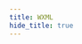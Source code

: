 ```yaml
---
title: WXML
hide_title: true
---
```



<FeatureIcon src={wexinMiniProgram} alt="WXML" title="WXML" />
<LinkList
  srcList={[
    {
      title: "Data Binding",
      link: "/docs/wexin-mini-program/wxml/data-binding",
      src: wexinMiniProgram,
      alt: "Data Binding",
    },
    {
      title: "Template",
      link: "/docs/wexin-mini-program/wxml/template",
      src: wexinMiniProgram,
      alt: "Template",
    },
  ]}
/>
